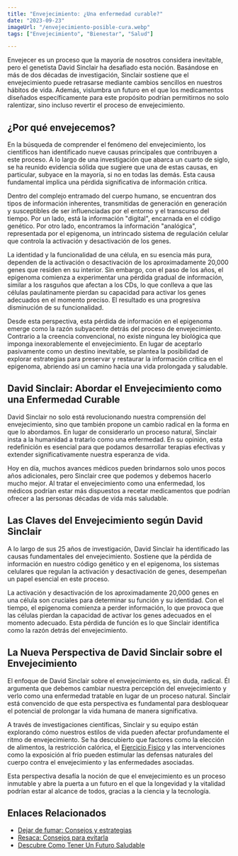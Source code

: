 ```yaml
---
title: "Envejecimiento: ¿Una enfermedad curable?"
date: "2023-09-23"
imageUrl: "/envejecimiento-posible-cura.webp"
tags: ["Envejecimiento", "Bienestar", "Salud"]

---
```


<CustomImage
  src="https://raw.githubusercontent.com/sebiten/posts/main/images/envejecimiento-posible-cura.webp"
  alt="Envejecimiento: ¿Una enfermedad curable?"
/>

Envejecer es un proceso que la mayoría de nosotros considera inevitable, pero el genetista David Sinclair ha desafiado esta noción. Basándose en más de dos décadas de investigación, Sinclair sostiene que el envejecimiento puede retrasarse mediante cambios sencillos en nuestros hábitos de vida. Además, vislumbra un futuro en el que los medicamentos diseñados específicamente para este propósito podrían permitirnos no solo ralentizar, sino incluso revertir el proceso de envejecimiento.

## ¿Por qué envejecemos?

En la búsqueda de comprender el fenómeno del envejecimiento, los científicos han identificado nueve causas principales que contribuyen a este proceso. A lo largo de una investigación que abarca un cuarto de siglo, se ha reunido evidencia sólida que sugiere que una de estas causas, en particular, subyace en la mayoría, si no en todas las demás. Esta causa fundamental implica una pérdida significativa de información crítica.

Dentro del complejo entramado del cuerpo humano, se encuentran dos tipos de información inherentes, transmitidas de generación en generación y susceptibles de ser influenciadas por el entorno y el transcurso del tiempo. Por un lado, está la información "digital", encarnada en el código genético. Por otro lado, encontramos la información "analógica", representada por el epigenoma, un intrincado sistema de regulación celular que controla la activación y desactivación de los genes.

La identidad y la funcionalidad de una célula, en su esencia más pura, dependen de la activación o desactivación de los aproximadamente 20,000 genes que residen en su interior. Sin embargo, con el paso de los años, el epigenoma comienza a experimentar una pérdida gradual de información, similar a los rasguños que afectan a los CDs, lo que conlleva a que las células paulatinamente pierdan su capacidad para activar los genes adecuados en el momento preciso. El resultado es una progresiva disminución de su funcionalidad.

Desde esta perspectiva, esta pérdida de información en el epigenoma emerge como la razón subyacente detrás del proceso de envejecimiento. Contrario a la creencia convencional, no existe ninguna ley biológica que imponga inexorablemente el envejecimiento. En lugar de aceptarlo pasivamente como un destino inevitable, se plantea la posibilidad de explorar estrategias para preservar y restaurar la información crítica en el epigenoma, abriendo así un camino hacia una vida prolongada y saludable.

## David Sinclair: Abordar el Envejecimiento como una Enfermedad Curable

David Sinclair no solo está revolucionando nuestra comprensión del envejecimiento, sino que también propone un cambio radical en la forma en que lo abordamos. En lugar de considerarlo un proceso natural, Sinclair insta a la humanidad a tratarlo como una enfermedad. En su opinión, esta redefinición es esencial para que podamos desarrollar terapias efectivas y extender significativamente nuestra esperanza de vida.

Hoy en día, muchos avances médicos pueden brindarnos solo unos pocos años adicionales, pero Sinclair cree que podemos y debemos hacerlo mucho mejor. Al tratar el envejecimiento como una enfermedad, los médicos podrían estar más dispuestos a recetar medicamentos que podrían ofrecer a las personas décadas de vida más saludable.

## Las Claves del Envejecimiento según David Sinclair

A lo largo de sus 25 años de investigación, David Sinclair ha identificado las causas fundamentales del envejecimiento. Sostiene que la pérdida de información en nuestro código genético y en el epigenoma, los sistemas celulares que regulan la activación y desactivación de genes, desempeñan un papel esencial en este proceso.

La activación y desactivación de los aproximadamente 20,000 genes en una célula son cruciales para determinar su función y su identidad. Con el tiempo, el epigenoma comienza a perder información, lo que provoca que las células pierdan la capacidad de activar los genes adecuados en el momento adecuado. Esta pérdida de función es lo que Sinclair identifica como la razón detrás del envejecimiento.

## La Nueva Perspectiva de David Sinclair sobre el Envejecimiento

El enfoque de David Sinclair sobre el envejecimiento es, sin duda, radical. Él argumenta que debemos cambiar nuestra percepción del envejecimiento y verlo como una enfermedad tratable en lugar de un proceso natural. Sinclair está convencido de que esta perspectiva es fundamental para desbloquear el potencial de prolongar la vida humana de manera significativa.

A través de investigaciones científicas, Sinclair y su equipo están explorando cómo nuestros estilos de vida pueden afectar profundamente el ritmo de envejecimiento. Se ha descubierto que factores como la elección de alimentos, la restricción calórica, el [Ejercicio Fisico](https://abelardo.blog/posts/futuro-saludable) y las intervenciones como la exposición al frío pueden estimular las defensas naturales del cuerpo contra el envejecimiento y las enfermedades asociadas. 

Esta perspectiva desafía la noción de que el envejecimiento es un proceso inmutable y abre la puerta a un futuro en el que la longevidad y la vitalidad podrían estar al alcance de todos, gracias a la ciencia y la tecnología.

## Enlaces Relacionados

- [Dejar de fumar: Consejos y estrategias](https://abelardo.blog/posts/dejar-de-fumar-consejos)
- [Resaca: Consejos para evitarla](https://abelardo.blog/posts/detener-la-resaca)
- [Descubre Como Tener Un Futuro Saludable](https://abelardo.blog/posts/futuro-saludable)
